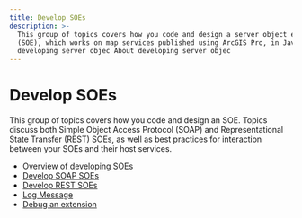 ```yaml
---
title: Develop SOEs
description: >-
  This group of topics covers how you code and design a server object extension
  (SOE), which works on map services published using ArcGIS Pro, in Java. ,About
  developing server objec About developing server objec
---
```


# Develop SOEs

This group of topics covers how you code and design an SOE. Topics discuss both Simple Object Access Protocol (SOAP) and Representational State Transfer (REST) SOEs, as well as best practices for interaction between your SOEs and their host services.

-   [Overview of developing SOEs](../overview-of-developing-soes-java/)
-   [Develop SOAP SOEs](../develop-soap-soes-java/)
-   [Develop REST SOEs](../develop-rest-soes-java/)
-   [Log Message](../log-messages-java/)
-   [Debug an extension](../debug-extensions-dedicated-java/)
